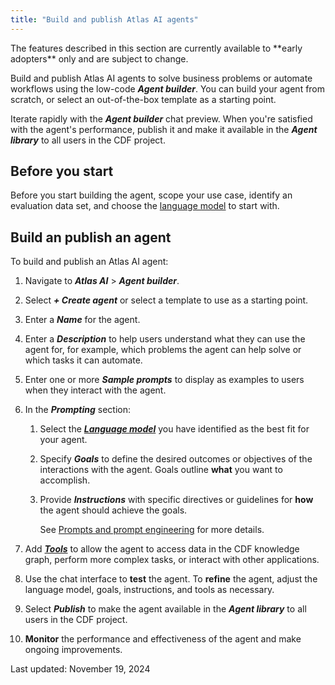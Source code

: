 ```yaml
---
title: "Build and publish Atlas AI agents"
---
```


<Warning>
  The features described in this section are currently available to **early adopters** only and are subject to change.
</Warning>

Build and publish Atlas AI agents to solve business problems or automate workflows using the low-code ***Agent builder***. You can build your agent from scratch, or select an out-of-the-box template as a starting point.

Iterate rapidly with the ***Agent builder*** chat preview. When you're satisfied with the agent's performance, publish it and make it available in the ***Agent library*** to all users in the CDF project.

## Before you start[​](#before-you-start "Direct link to heading")

Before you start building the agent, scope your use case, identify an evaluation data set, and choose the [language model](/cdf/atlas_ai/references/atlas_ai_agent_language_models) to start with.

## Build an publish an agent[​](#build-an-publish-an-agent "Direct link to heading")

To build and publish an Atlas AI agent:

1. Navigate to ***Atlas AI*** > ***Agent builder***.

2. Select ***+ Create agent*** or select a template to use as a starting point.

3. Enter a ***Name*** for the agent.

4. Enter a ***Description*** to help users understand what they can use the agent for, for example, which problems the agent can help solve or which tasks it can automate.

5. Enter one or more ***Sample prompts*** to display as examples to users when they interact with the agent.

6. In the ***Prompting*** section:

   1. Select the [***Language model***](/cdf/atlas_ai/references/atlas_ai_agent_language_models) you have identified as the best fit for your agent.

   2. Specify ***Goals*** to define the desired outcomes or objectives of the interactions with the agent. Goals outline **what** you want to accomplish.

   3. Provide ***Instructions*** with specific directives or guidelines for **how** the agent should achieve the goals.

      See [Prompts and prompt engineering](/cdf/atlas_ai/concepts/#prompts-and-prompt-engineering) for more details.

7. Add [***Tools***](/cdf/atlas_ai/references/atlas_ai_agent_tools) to allow the agent to access data in the CDF knowledge graph, perform more complex tasks, or interact with other applications.

8. Use the chat interface to **test** the agent. To **refine** the agent, adjust the language model, goals, instructions, and tools as necessary.

9. Select ***Publish*** to make the agent available in the ***Agent library*** to all users in the CDF project.

10. **Monitor** the performance and effectiveness of the agent and make ongoing improvements.

Last updated: November 19, 2024
